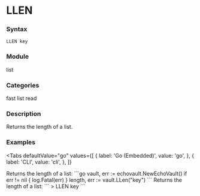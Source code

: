 
# LLEN

### Syntax
```
LLEN key
```

### Module
<span className="acl-category">list</span>

### Categories 
<span className="acl-category">fast</span>
<span className="acl-category">list</span>
<span className="acl-category">read</span>

### Description 
Returns the length of a list.

### Examples

<Tabs
  defaultValue="go"
  values={[
    { label: 'Go (Embedded)', value: 'go', },
    { label: 'CLI', value: 'cli', },
  ]}
>
  <TabItem value="go">
    Returns the length of a list:
    ```go
    vault, err := echovault.NewEchoVault()
    if err != nil {
      log.Fatal(err)
    }
    length, err := vault.LLen("key")
    ```
  </TabItem>
  <TabItem value="cli">
    Returns the length of a list:
    ```
    > LLEN key
    ```
  </TabItem>
</Tabs>
